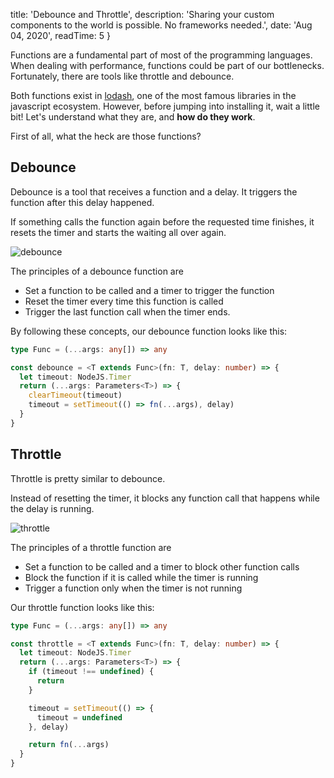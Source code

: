 
  title: 'Debounce and Throttle',
  description: 'Sharing your custom components to the world is possible. No frameworks needed.',
  date: 'Aug 04, 2020',
  readTime: 5
}


Functions are a fundamental part of most of the programming languages. When dealing with performance, functions could be part of our bottlenecks. Fortunately, there are tools like throttle and debounce.

Both functions exist in [lodash](https://lodash.com), one of the most famous libraries in the javascript ecosystem.
However, before jumping into installing it, wait a little bit!
Let's understand what they are, and **how do they work**.

First of all, what the heck are those functions?

## Debounce

Debounce is a tool that receives a function and a delay.
It triggers the function after this delay happened.

If something calls the function again before the requested time finishes,
it resets the timer and starts the waiting all over again.

![debounce](https://charliesbot.dev/static/5676ada23f0fd8c23ff6a5d1b5139fc3/49be0/debounce.webp)

The principles of a debounce function are

- Set a function to be called and a timer to trigger the function
- Reset the timer every time this function is called
- Trigger the last function call when the timer ends.

By following these concepts, our debounce function looks like this:

```typescript
type Func = (...args: any[]) => any

const debounce = <T extends Func>(fn: T, delay: number) => {
  let timeout: NodeJS.Timer
  return (...args: Parameters<T>) => {
    clearTimeout(timeout)
    timeout = setTimeout(() => fn(...args), delay)
  }
}
```

## Throttle

Throttle is pretty similar to debounce.

Instead of resetting the timer, it blocks any function call that happens while the delay is running.

![throttle](https://charliesbot.dev/static/ac0807eca020651c28c201cdefe44748/7aefb/throttle.webp)

The principles of a throttle function are

- Set a function to be called and a timer to block other function calls
- Block the function if it is called while the timer is running
- Trigger a function only when the timer is not running

Our throttle function looks like this:

```typescript
type Func = (...args: any[]) => any

const throttle = <T extends Func>(fn: T, delay: number) => {
  let timeout: NodeJS.Timer
  return (...args: Parameters<T>) => {
    if (timeout !== undefined) {
      return
    }

    timeout = setTimeout(() => {
      timeout = undefined
    }, delay)

    return fn(...args)
  }
}
```

